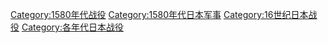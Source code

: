 [[Category:1580年代战役|Category:1580年代战役]]
[[Category:1580年代日本军事|Category:1580年代日本军事]]
[[Category:16世纪日本战役|Category:16世纪日本战役]]
[[Category:各年代日本战役|Category:各年代日本战役]]